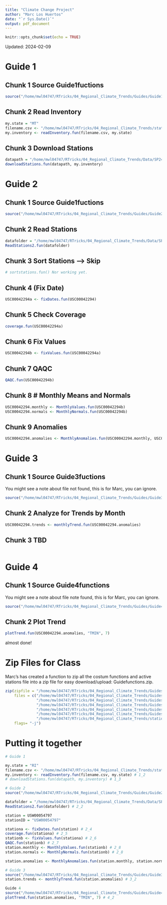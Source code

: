 ```yaml
---
title: "Climate Change Project"
author: "Marc Los Huertos"
date: "`r Sys.Date()`"
output: pdf_document
---
```


```r
knitr::opts_chunk$set(echo = TRUE)
```


Updated: 2024-02-09


# Guide 1

## Chunk 1 Source Guide1fuctions

```r
source("/home/mwl04747/RTricks/04_Regional_Climate_Trends/Guides/Guide1functions.R")
```

## Chunk 2 Read Inventory
```r
my.state = "MT"
filename.csv <- "/home/mwl04747/RTricks/04_Regional_Climate_Trends/stations.active.oldest.csv"
my.inventory <- readInventory.fun(filename.csv, my.state)
```

## Chunk 3 Download Stations
```r
datapath = "/home/mwl04747/RTricks/04_Regional_Climate_Trends/Data/SP24/"
downloadStations.fun(datapath, my.inventory)
```

# Guide 2

## Chunk 1 Source Guide1fuctions

```r
source("/home/mwl04747/RTricks/04_Regional_Climate_Trends/Guides/Guide2functions.R")
```

## Chunk 2 Read Stations
```r
datafolder = "/home/mwl04747/RTricks/04_Regional_Climate_Trends/Data/SP24/"
ReadStations2.fun(datafolder)
```

## Chunk 3 Sort Stations --> Skip
```r
# sortstations.fun() Nor working yet. 
```

## Chunk 4 (Fix Date)
```r
USC00042294a <- fixDates.fun(USC00042294)

```

## Chunk 5 Check Coverage
```r
coverage.fun(USC00042294a)
```

## Chunk 6 Fix Values
```r
USC00042294b <- fixValues.fun(USC00042294a)
```

## Chunk 7 QAQC
```r
QAQC.fun(USC00042294b)
```

## Chunk 8 # Monthly Means and Normals
```r
USC00042294.monthly <- MonthlyValues.fun(USC00042294b)
USC00042294.normals <- MonthlyNormals.fun(USC00042294b)
```


## Chunk 9 Anomalies
```r
USC00042294.anomalies <- MonthlyAnomalies.fun(USC00042294.monthly, USC00042294.normals)
```


# Guide 3

## Chunk 1 Source Guide3fuctions

You might see a note about file not found, this is for Marc, you can ignore.
```r
source("/home/mwl04747/RTricks/04_Regional_Climate_Trends/Guides/Guide3functions.R")
```

## Chunk 2 Analyze for Trends by Month
```r
USC00042294.trends <- monthlyTrend.fun(USC00042294.anomalies)
```

## Chunk 3 TBD
```r

```

# Guide 4

## Chunk 1 Source Guide4functions

You might see a note about file note found, this is for Marc, you can ignore.
```r
source("/home/mwl04747/RTricks/04_Regional_Climate_Trends/Guides/Guide4functions.R")
```

## Chunk 2 Plot Trend
```r
plotTrend.fun(USC00042294.anomalies, "TMIN", 7)
```

almost done!


# Zip Files for Class

Marc's has created a function to zip all the costum functions and active stations file into a zip file for easy download/upload: Guidefunctions.zip.
```r
zip(zipfile = "/home/mwl04747/RTricks/04_Regional_Climate_Trends/Guides/Guidefunctions.zip", 
    files = c("/home/mwl04747/RTricks/04_Regional_Climate_Trends/Guides/Guide1functions.R",
              "/home/mwl04747/RTricks/04_Regional_Climate_Trends/Guides/Guide2functions.R",
              "/home/mwl04747/RTricks/04_Regional_Climate_Trends/Guides/Guide3functions.R",
              "/home/mwl04747/RTricks/04_Regional_Climate_Trends/Guides/Guide4functions.R",
              "/home/mwl04747/RTricks/04_Regional_Climate_Trends/Guides/MarcsTemplate.Rmd",
              "/home/mwl04747/RTricks/04_Regional_Climate_Trends/stations.active.oldest.csv"),
    flags= "-j")
```


# Putting it together 
```r
# Guide 1

my.state = "RI"
filename.csv <- "/home/mwl04747/RTricks/04_Regional_Climate_Trends/stations.active.oldest.csv" # 1_1
my.inventory <- readInventory.fun(filename.csv, my.state) # 1_2
# downloadStations.fun(datapath, my.inventory) # 1_3

# Guide 2
source("/home/mwl04747/RTricks/04_Regional_Climate_Trends/Guides/Guide2functions.R") # 2_1

datafolder = "/home/mwl04747/RTricks/04_Regional_Climate_Trends/Data/SP24/"
ReadStations2.fun(datafolder) # 2_2

station = USW00054797
stationID = "USW00054797"

stationa <- fixDates.fun(station) # 2_4
coverage.fun(stationa) # 2_5
stationb <- fixValues.fun(stationa) # 2_6
QAQC.fun(stationb) # 2_7
station.monthly <- MonthlyValues.fun(stationb) # 2_8
station.normals <- MonthlyNormals.fun(stationb) # 2_8

station.anomalies <- MonthlyAnomalies.fun(station.monthly, station.normals) # 2_9

# Guide 3
source("/home/mwl04747/RTricks/04_Regional_Climate_Trends/Guides/Guide3functions.R") # 3_1
station.trends <- monthlyTrend.fun(station.anomalies) # 3_2

Guide 4
source("/home/mwl04747/RTricks/04_Regional_Climate_Trends/Guides/Guide4functions.R") # 4_1
plotTrend.fun(station.anomalies, "TMIN", 7) # 4_2
```

















